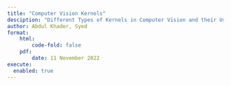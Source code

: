 ```yaml
---
title: "Computer Vision Kernels"
desciption: "Different Types of Kernels in Computer Vision and their Usage"
author: Abdul Khader, Syed
format:
    html:
        code-fold: false
    pdf: 
        date: 11 November 2022
execute: 
  enabled: true
---
```

